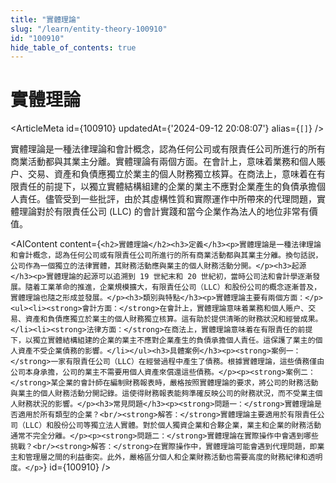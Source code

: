```yaml
---
title: "實體理論"
slug: "/learn/entity-theory-100910"
id: "100910"
hide_table_of_contents: true
---
```



# 實體理論

<ArticleMeta id={100910} updatedAt={'2024-09-12 20:08:07'} alias={`[]`} />
<div className='border-solid border-b border-t-0 my-4 border-[var(--ifm-color-gray-300)]' />

實體理論是一種法律理論和會計概念，認為任何公司或有限責任公司所進行的所有商業活動都與其業主分離。實體理論有兩個方面。在會計上，意味着業務和個人賬户、交易、資產和負債應獨立於業主的個人財務獨立核算。在商法上，意味着在有限責任的前提下，以獨立實體結構組建的企業的業主不應對企業產生的負債承擔個人責任。儘管受到一些批評，由於其虛構性質和實際運作中所帶來的代理問題，實體理論對於有限責任公司 (LLC) 的會計實踐和當今企業作為法人的地位非常有價值。

<AIContent content={`<h2>實體理論</h2><h3>定義</h3><p>實體理論是一種法律理論和會計概念，認為任何公司或有限責任公司所進行的所有商業活動都與其業主分離。換句話説，公司作為一個獨立的法律實體，其財務活動應與業主的個人財務活動分開。</p><h3>起源</h3><p>實體理論的起源可以追溯到 19 世紀末和 20 世紀初，當時公司法和會計學逐漸發展。隨着工業革命的推進，企業規模擴大，有限責任公司（LLC）和股份公司的概念逐漸普及，實體理論也隨之形成並發展。</p><h3>類別與特點</h3><p>實體理論主要有兩個方面：</p><ul><li><strong>會計方面：</strong>在會計上，實體理論意味着業務和個人賬户、交易、資產和負債應獨立於業主的個人財務獨立核算。這有助於提供清晰的財務狀況和經營成果。</li><li><strong>法律方面：</strong>在商法上，實體理論意味着在有限責任的前提下，以獨立實體結構組建的企業的業主不應對企業產生的負債承擔個人責任。這保護了業主的個人資產不受企業債務的影響。</li></ul><h3>具體案例</h3><p><strong>案例一：</strong>一家有限責任公司（LLC）在經營過程中產生了債務。根據實體理論，這些債務僅由公司本身承擔，公司的業主不需要用個人資產來償還這些債務。</p><p><strong>案例二：</strong>某企業的會計師在編制財務報表時，嚴格按照實體理論的要求，將公司的財務活動與業主的個人財務活動分開記錄。這使得財務報表能夠準確反映公司的財務狀況，而不受業主個人財務狀況的影響。</p><h3>常見問題</h3><p><strong>問題一：</strong>實體理論是否適用於所有類型的企業？<br/><strong>解答：</strong>實體理論主要適用於有限責任公司（LLC）和股份公司等獨立法人實體。對於個人獨資企業和合夥企業，業主和企業的財務活動通常不完全分離。</p><p><strong>問題二：</strong>實體理論在實際操作中會遇到哪些挑戰？<br/><strong>解答：</strong>在實際操作中，實體理論可能會遇到代理問題，即業主和管理層之間的利益衝突。此外，嚴格區分個人和企業財務活動也需要高度的財務紀律和透明度。</p>`} id={100910} />
